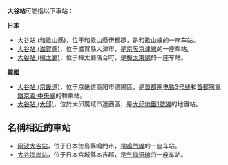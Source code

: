 '''大谷站'''可能指以下車站：

'''日本'''
*[[大谷站_(和歌山縣)|大谷站 (和歌山縣)]]，位于和歌山縣伊都郡，是[[和歌山線|和歌山線]]的一座车站。
*[[大谷站_(滋賀縣)|大谷站 (滋賀縣)]]，位于滋賀縣大津市，是[[京阪京津線|京阪京津線]]的一座车站。
*[[大谷站_(樺太廳)|大谷站 (樺太廳)]]，位于樺太廳落合町，是[[樺太東線|樺太東線]]的一座车站。

'''韓國'''
*[[大谷站_(京畿道)|大谷站 (京畿道)]]，位于京畿道高阳市德陽區，是[[首都圈电铁3号线|首都圈电铁3号线]]和[[首都圈電鐵京義·中央線|首都圈電鐵京義·中央線]]的轉乘站。
*[[大谷站_(大邱)|大谷站 (大邱)]]，位於大邱廣域市達西區，是[[大邱地鐵1號線|大邱地鐵1號線]]的地鐵站。

== 名稱相近的車站 ==
*[[阿波大谷站|阿波大谷站]]，位于日本徳島縣鳴門市，是[[鳴門線|鳴門線]]的一座车站。
*[[大谷海岸站|大谷海岸站]]，位于日本宮城縣本吉郡，是[[气仙沼線|气仙沼線]]的一座车站。

{{disambig|cat=三字车站名消歧义}}